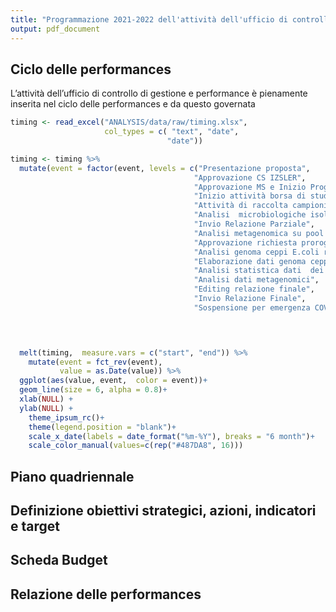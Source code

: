 ```yaml
---
title: "Programmazione 2021-2022 dell'attività dell'ufficio di controllo di gestione e performance"
output: pdf_document
---
```


## Ciclo delle performances

L'attività dell'ufficio di controllo di gestione e performance è pienamente inserita nel ciclo delle performances e da questo governata

```r
timing <- read_excel("ANALYSIS/data/raw/timing.xlsx", 
                     col_types = c( "text", "date", 
                                   "date"))

timing <- timing %>% 
  mutate(event = factor(event, levels = c("Presentazione proposta", 
                                         "Approvazione CS IZSLER",
                                         "Approvazione MS e Inizio Progetto",
                                         "Inizio attività borsa di studio",
                                         "Attività di raccolta campioni di feci",
                                         "Analisi  microbiologiche isolamento, identificazione e test di suscettibilità",
                                         "Invio Relazione Parziale",
                                         "Analisi metagenomica su pool di E.coli",
                                         "Approvazione richiesta proroga durata progetto",
                                         "Analisi genoma ceppi E.coli resistenti a Ceftiofur",
                                         "Elaborazione dati genoma ceppi E.coli resistenti a Ceftiofur",
                                         "Analisi statistica dati  dei profili fenotipici di resistenza",
                                         "Analisi dati metagenomici",
                                         "Editing relazione finale",
                                         "Invio Relazione Finale", 
                                         "Sospensione per emergenza COVID-19")))  
 



  melt(timing,  measure.vars = c("start", "end")) %>% 
    mutate(event = fct_rev(event), 
           value = as.Date(value)) %>% 
  ggplot(aes(value, event,  color = event))+
  geom_line(size = 6, alpha = 0.8)+ 
  xlab(NULL) + 
  ylab(NULL) +
    theme_ipsum_rc()+
    theme(legend.position = "blank")+
    scale_x_date(labels = date_format("%m-%Y"), breaks = "6 month")+
    scale_color_manual(values=c(rep("#487DA8", 16)))

```


## Piano quadriennale

## Definizione obiettivi strategici, azioni, indicatori e target

## Scheda Budget

## Relazione delle performances

